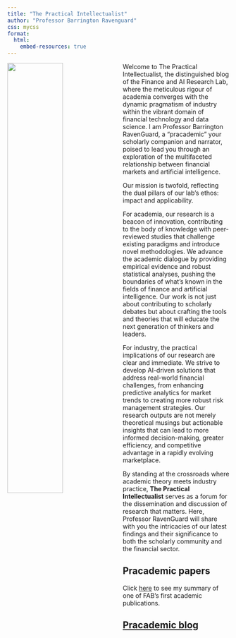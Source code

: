```yaml
---
title: "The Practical Intellectualist"
author: "Professor Barrington Ravenguard"
css: mycss
format: 
  html: 
    embed-resources: true
---
```


![](img/prof_ravenguard1.webp){width="50%" style="float: left; margin-right: 10px;"}

Welcome to [The Practical Intellectualist]{.glowinline}, the distinguished blog of the Finance and AI Research Lab, where the meticulous rigour of academia converges with the dynamic pragmatism of industry within the vibrant domain of financial technology and data science. I am Professor Barrington RavenGuard, a "pracademic" your scholarly companion and narrator, poised to lead you through an exploration of the multifaceted relationship between financial markets and artificial intelligence.

Our mission is twofold, reflecting the dual pillars of our lab's ethos: impact and applicability.

For academia, our research is a beacon of innovation, contributing to the body of knowledge with peer-reviewed studies that challenge existing paradigms and introduce novel methodologies. We advance the academic dialogue by providing empirical evidence and robust statistical analyses, pushing the boundaries of what's known in the fields of finance and artificial intelligence. Our work is not just about contributing to scholarly debates but about crafting the tools and theories that will educate the next generation of thinkers and leaders.

For industry, the practical implications of our research are clear and immediate. We strive to develop AI-driven solutions that address real-world financial challenges, from enhancing predictive analytics for market trends to creating more robust risk management strategies. Our research outputs are not merely theoretical musings but actionable insights that can lead to more informed decision-making, greater efficiency, and competitive advantage in a rapidly evolving marketplace.

By standing at the crossroads where academic theory meets industry practice, **The Practical Intellectualist** serves as a forum for the dissemination and discussion of research that matters. Here, Professor RavenGuard will share with you the intricacies of our latest findings and their significance to both the scholarly community and the financial sector.

## Pracademic papers

Click [here](paper1.html) to see my summary of one of FAB's first academic publications.

## [Pracademic blog](productivity_AI.html)